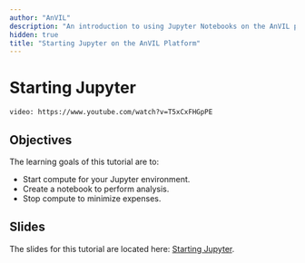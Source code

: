 ```yaml
---
author: "AnVIL"
description: "An introduction to using Jupyter Notebooks on the AnVIL platform."
hidden: true
title: "Starting Jupyter on the AnVIL Platform"
---
```


# Starting Jupyter

`video: https://www.youtube.com/watch?v=T5xCxFHGpPE`

## Objectives

The learning goals of this tutorial are to:

- Start compute for your Jupyter environment.
- Create a notebook to perform analysis.
- Stop compute to minimize expenses.

## Slides

The slides for this tutorial are located here: [Starting Jupyter](https://docs.google.com/presentation/d/1GYUP874Qd7K3S0Ls6iWY_M4jywpRb53qw0f78OBCFwk/edit#slide=id.p).
